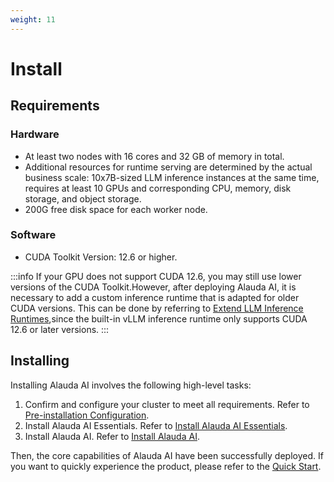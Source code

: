 ```yaml
---
weight: 11
---
```


# Install

## Requirements

### Hardware
- At least two nodes with 16 cores and 32 GB of memory in total.
- Additional resources for runtime serving are determined by the actual business scale: 10x7B-sized LLM inference instances at the same time, requires at least 10 GPUs and corresponding CPU, memory, disk storage, and object storage.
- 200G free disk space for each worker node.

### Software
- CUDA Toolkit Version: 12.6 or higher.

:::info
    If your GPU does not support CUDA 12.6, you may still use lower versions of the CUDA Toolkit.However, after deploying Alauda AI, it is necessary to add a custom inference runtime that is adapted for older CUDA versions. This can be done by referring to [Extend LLM Inference Runtimes](../model_inference/inference_service/how_to/custom_inference_runtime.mdx),since the built-in vLLM inference runtime only supports CUDA 12.6 or later versions.
:::

## Installing

Installing Alauda AI involves the following high-level tasks:

1. Confirm and configure your cluster to meet all requirements. Refer to [Pre-installation Configuration](./pre-configuration.mdx).
2. Install Alauda AI Essentials. Refer to [Install Alauda AI Essentials](./ai-essentials.mdx).
3. Install Alauda AI. Refer to [Install Alauda AI](./ai-cluster.mdx).

Then, the core capabilities of Alauda AI have been successfully deployed. If you want to quickly experience the product, please refer to the [Quick Start](../overview/quick_start.mdx).

<Overview />
